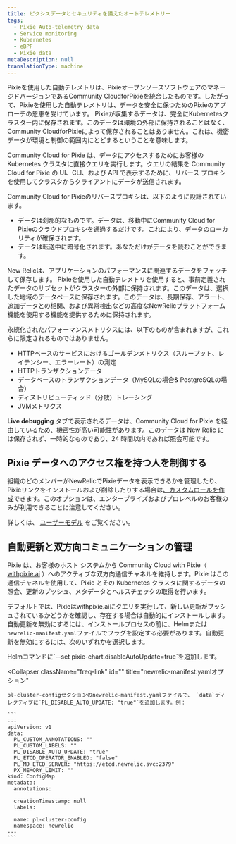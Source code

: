 ```yaml
---
title: ピクシスデータとセキュリティを備えたオートテレメトリー
tags:
  - Pixie Auto-telemetry data
  - Service monitoring
  - Kubernetes
  - eBPF
  - Pixie data
metaDescription: null
translationType: machine
---
```


Pixieを使用した自動テレメトリは、PixieオープンソースソフトウェアのマネージドバージョンであるCommunity CloudforPixieを統合したものです。したがって、Pixieを使用した自動テレメトリは、データを安全に保つためのPixieのアプローチの恩恵を受けています。 Pixieが収集するデータは、完全にKubernetesクラスター内に保存されます。このデータは環境の外部に保持されることはなく、Community CloudforPixieによって保存されることはありません。これは、機密データが環境と制御の範囲内にとどまるということを意味します。

Community Cloud for Pixie は、データにアクセスするためにお客様の Kubernetes クラスタに直接クエリを実行します。クエリの結果を Community Cloud for Pixie の UI、CLI、および API で表示するために、リバース プロキシを使用してクラスタからクライアントにデータが送信されます。

Community Cloud for Pixieのリバースプロキシは、以下のように設計されています。

* データは刹那的なものです。データは、移動中にCommunity Cloud for Pixieのクラウドプロキシを通過するだけです。これにより、データのローカリティが確保されます。
* データは転送中に暗号化されます。あなただけがデータを読むことができます。

New Relicは、アプリケーションのパフォーマンスに関連するデータをフェッチして保存します。 Pixieを使用した自動テレメトリを使用すると、事前定義されたデータのサブセットがクラスターの外部に保持されます。このデータは、選択した地域のデータベースに保存されます。このデータは、長期保存、アラート、追加データとの相関、および異常検出などの高度なNewRelicプラットフォーム機能を使用する機能を提供するために保持されます。

永続化されたパフォーマンスメトリクスには、以下のものが含まれますが、これらに限定されるものではありません。

* HTTPベースのサービスにおけるゴールデンメトリクス（スループット、レイテンシー、エラーレート）の測定
* HTTPトランザクションデータ
* データベースのトランザクションデータ（MySQLの場合& PostgreSQLの場合）
* ディストリビューティッド（分散）トレーシング
* JVMメトリクス

**Live debugging** タブで表示されるデータは、Community Cloud for Pixie を経由しているため、機密性が高い可能性があります。このデータは New Relic には保存されず、一時的なものであり、24 時間以内であれば照会可能です。

## Pixie データへのアクセス権を持つ人を制御する

組織のどのメンバーがNewRelicでPixieデータを表示できるかを管理したり、Pixieリンクをインストールおよび削除したりする場合は[、カスタムロールを作成](/docs/accounts/accounts-billing/new-relic-one-user-management/tutorial-add-new-user-groups-roles-new-relic-one-user-model/#roles)できます。このオプションは、エンタープライズおよびプロレベルのお客様のみが利用できることに注意してください。

詳しくは、 [ユーザーモデル](/docs/accounts/original-accounts-billing/original-product-based-pricing/overview-user-models) をご覧ください。

## 自動更新と双方向コミュニケーションの管理

Pixie は、お客様のホスト システムから Community Cloud with Pixie（ [withpixie.ai](https://work.withpixie.ai/) ）へのアクティブな双方向通信チャネルを維持します。Pixie はこの通信チャネルを使用して、Pixie とその Kubernetes クラスタに関するデータの照会、更新のプッシュ、メタデータとヘルスチェックの取得を行います。

デフォルトでは、Pixieはwithpixie.aiにクエリを実行して、新しい更新がプッシュされているかどうかを確認し、存在する場合は自動的にインストールします。自動更新を無効にするには、インストールプロセスの前に、Helmまたは`newrelic-manifest.yaml`ファイルでフラグを設定する必要があります。自動更新を無効にするには、次のいずれかを選択します。

<CollapserGroup>
  <Collapser
    className="freq-link"
    id=""
    title="ヘルムオプション"
  >
    Helmコマンドに`--set pixie-chart.disableAutoUpdate=true`を追加します。
  </Collapser>

  <Collapser
    className="freq-link"
    id=""
    title="newrelic-manifest.yamlオプション"
  >
    pl-cluster-configセクションのnewrelic-manifest.yamlファイルで、 `data`ディレクティブに`PL_DISABLE_AUTO_UPDATE: "true"`を追加します。例：

    ```
    ---
    apiVersion: v1
    data:
      PL_CUSTOM_ANNOTATIONS: ""
      PL_CUSTOM_LABELS: ""
      PL_DISABLE_AUTO_UPDATE: "true"
      PL_ETCD_OPERATOR_ENABLED: "false"
      PL_MD_ETCD_SERVER: "https://etcd.newrelic.svc:2379"
      PX_MEMORY_LIMIT: ""
    kind: ConfigMap
    metadata:
      annotations:

      creationTimestamp: null
      labels:

      name: pl-cluster-config
      namespace: newrelic
    ---
    ```
  </Collapser>
</CollapserGroup>